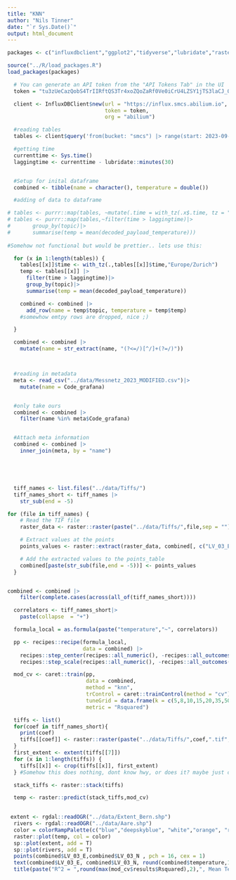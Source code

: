 ```yaml
---
title: "KNN"
author: "Nils Tinner"
date: "`r Sys.Date()`"
output: html_document
---
```


```r
packages <- c("influxdbclient","ggplot2","tidyverse","lubridate","raster","dplyr","googledrive","caret","rgdal")

source("../R/load_packages.R")
load_packages(packages)

```

```r
  # You can generate an API token from the "API Tokens Tab" in the UI
  token = "tu3zUeCazQobS4TrIIRftQS3Tr4xoZQoZaRf0Ve0iCrU4LZSY1jTS3laCJ_OjwJxWJ6WsKuwXN_tVV10R73hyg=="

  client <- InfluxDBClient$new(url = "https://influx.smcs.abilium.io",
                               token = token,
                               org = "abilium")

  #reading tables
  tables <- client$query('from(bucket: "smcs") |> range(start: 2023-09-24) |> filter(fn: (r) => r["_measurement"] == "mqtt_consumer") |> filter(fn: (r) => r["_field"] == "decoded_payload_temperature" or r["_field"] == "decoded_payload_humidity") |> filter(fn: (r) => r["topic"] != "v3/dynamicventilation@ttn/devices/eui-f613c9feff19276a/up") |> filter(fn: (r) => r["topic"] != "helium/eeea9617559b/rx") |> pivot(rowKey: ["_time"], columnKey: ["_field"], valueColumn: "_value")')

```

```r
  #getting time
  currenttime <- Sys.time()
  laggingtime <- currenttime - lubridate::minutes(30)


  #Setup for inital dataframe
  combined <- tibble(name = character(), temperature = double())
```



```r
  #adding of data to dataframe

# tables <- purrr::map(tables, ~mutate(.time = with_tz(.x$.time, tz = "Europe/Zurich")))
# tables <- purrr::map(tables,~filter(time > laggingtime)|>
#       group_by(topic)|>
#       summarise(temp = mean(decoded_payload_temperature)))
           
#Somehow not functional but would be prettier.. lets use this:

  for (x in 1:length(tables)) {
    tables[[x]]$time <- with_tz(.,tables[[x]]$time,"Europe/Zurich")
    temp <- tables[[x]] |>
      filter(time > laggingtime)|>
      group_by(topic)|>
      summarise(temp = mean(decoded_payload_temperature))

    combined <- combined |>
      add_row(name = temp$topic, temperature = temp$temp)
    #somewhow emtpy rows are dropped, nice ;)

  }

```




```r
  combined <- combined |>
    mutate(name = str_extract(name, "(?<=/)[^/]+(?=/)"))



  #reading in metadata
  meta <- read_csv("../data/Messnetz_2023_MODIFIED.csv")|>
    mutate(name = Code_grafana)


  #only take ours
  combined <- combined |>
    filter(name %in% meta$Code_grafana)


  #Attach meta information
  combined <- combined |>
    inner_join(meta, by = "name")





  tiff_names <- list.files("../data/Tiffs/")
  tiff_names_short <- tiff_names |>
    str_sub(end = -5)

```


```r
for (file in tiff_names) {
    # Read the TIF file
    raster_data <- raster::raster(paste("../data/Tiffs/",file,sep = ""))

    # Extract values at the points
    points_values <- raster::extract(raster_data, combined[, c("LV_03_E", "LV_03_N")])

    # Add the extracted values to the points_table
    combined[paste(str_sub(file,end = -5))] <- points_values
  }



```

```r
combined <- combined |>
    filter(complete.cases(across(all_of(tiff_names_short))))

  correlators <- tiff_names_short|>
    paste(collapse  = "+")

  formula_local = as.formula(paste("temperature","~", correlators))

  pp <- recipes::recipe(formula_local,
                        data = combined) |>
    recipes::step_center(recipes::all_numeric(), -recipes::all_outcomes()) |>
    recipes::step_scale(recipes::all_numeric(), -recipes::all_outcomes())

  mod_cv <- caret::train(pp,
                         data = combined,
                         method = "knn",
                         trControl = caret::trainControl(method = "cv"),
                         tuneGrid = data.frame(k = c(5,8,10,15,20,35,50,65)),
                         metric = "Rsquared")

```

```r
  tiffs <- list()
  for(coef in tiff_names_short){
    print(coef)
    tiffs[[coef]] <- raster::raster(paste("../data/Tiffs/",coef,".tif",sep = ""))
  }
  first_extent <- extent(tiffs[[7]])
  for (x in 1:length(tiffs)) {
    tiffs[[x]] <- crop(tiffs[[x]], first_extent)
  } #Somehow this does nothing, dont know hwy, or does it? maybe just continue...

  stack_tiffs <- raster::stack(tiffs)

  temp <- raster::predict(stack_tiffs,mod_cv)
  
```

```r
 extent <- rgdal::readOGR("../data/Extent_Bern.shp")
  rivers <- rgdal::readOGR("../data/Aare.shp")
  color = colorRampPalette(c("blue","deepskyblue", "white","orange", "red"))(100)
  raster::plot(temp, col = color)
  sp::plot(extent, add = T)
  sp::plot(rivers, add = T)
  points(combined$LV_03_E,combined$LV_03_N , pch = 16, cex = 1)
  text(combined$LV_03_E, combined$LV_03_N, round(combined$temperature,1), pos = 3,cex = 0.7, adj = c(1, 1))
  title(paste("R^2 = ",round(max(mod_cv$results$Rsquared),2),", Mean Temp Logger = ",round(mean(combined$temperature),2),", Logger Count = ",length(combined$name),", K = ", mod_cv$bestTune), currenttime)
```

